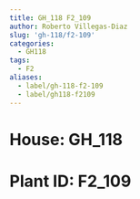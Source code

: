 ```yaml
---
title: GH_118 F2_109
author: Roberto Villegas-Diaz
slug: 'gh-118/f2-109'
categories:
  - GH118
tags:
  - F2
aliases:
  - label/gh-118-f2-109
  - label/gh118-f2109
---
```


# **House**: GH_118
# **Plant ID**: F2_109

